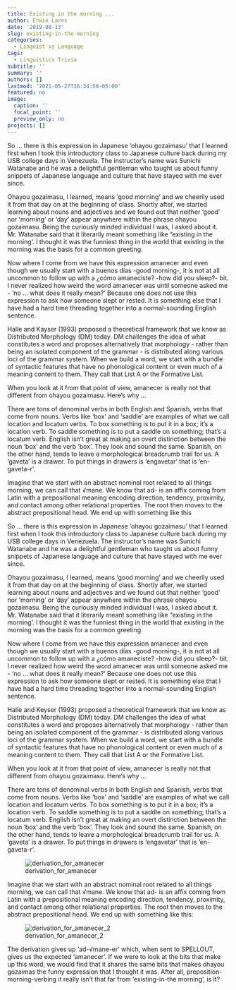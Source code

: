 ```yaml
---
title: Existing in the morning ...
author: Erwin Lares
date: '2019-08-13'
slug: existing-in-the-morning
categories:
  - Linguist vs Language
tags:
  - Linguistics Trivia
subtitle: ''
summary: ''
authors: []
lastmod: '2021-05-27T16:34:58-05:00'
featured: no
image:
  caption: ''
  focal_point: ''
  preview_only: no
projects: []
---
```

So ... there is this expression in Japanese 'ohayou gozaimasu' that I learned first when I took this introductory class to Japanese culture back during my USB college days in Venezuela. The instructor's name was Sunichi Watanabe and he was a delightful gentleman who taught us about funny snippets of Japanese language and culture that have stayed with me ever since. 

Ohayou gozaimasu, I learned, means 'good morning' and we cheerily used it from that day on at the beginning of class. Shortly after, we started learning about nouns and adjectives and we found out that neither 'good' nor 'morning' or 'day' appear anywhere within the phrase ohayou gozaimasu. Being the curiously minded individual I was, I asked about it. Mr. Watanabe said that it literarily meant something like "existing in the morning'. I thought it was the funniest thing in the world that existing in the morning was the basis for a common greeting. 

Now where I come from we have this expression amanecer and even though we usually start with a buenos días -good morning-, it is not at all uncommon to follow up with a ¿cómo amaneciste? -how did you sleep?- bit. I never realized how weird the word amanecer was until someone asked me - 'no ... what does it really mean?' Because one does not use this expression to ask how someone slept or rested. It is something else that I have had a hard time threading together into a normal-sounding English sentence. 

Halle and Kayser (1993) proposed a theoretical framework that we know as Distributed Morphology (DM) today. DM challenges the idea of what constitutes a word and proposes alternatively that morphology - rather than being an isolated component of the grammar - is distributed along various loci of the grammar system. When we build a word, we start with a bundle of syntactic features that have no phonological content or even much of a meaning content to them. They call that List A or the Formative List.  

When you look at it from that point of view, amanecer is really not that different from ohayou gozaimasu. Here's why ...

There are tons of denominal verbs in both English and Spanish, verbs that come from nouns. Verbs like 'box' and 'saddle' are examples of what we call location and locatum verbs. To box something is to put it in a box; it's a location verb. To saddle something is to put a saddle on something; that's a locatum verb. English isn't great at making an overt distinction between the noun 'box' and the verb 'box'. They look and sound the same. Spanish, on the other hand, tends to leave a morphological breadcrumb trail for us. A 'gaveta' is a drawer. To put things in drawers is 'engavetar' that is 'en-gaveta-r'.

Imagine that we start with an abstract nominal root related to all things morning, we can call that √mane. We know that ad- is an affix coming from Latin with a prepositional meaning encoding direction, tendency, proximity, and contact among other relational properties. The root then moves to the abstract prepositional head. We end up with something like this

So ... there is this expression in Japanese 'ohayou gozaimasu' that I learned first when I took this introductory class to Japanese culture back during my USB college days in Venezuela. The instructor's name was Sunichi Watanabe and he was a delightful gentleman who taught us about funny snippets of Japanese language and culture that have stayed with me ever since. 

Ohayou gozaimasu, I learned, means 'good morning' and we cheerily used it from that day on at the beginning of class. Shortly after, we started learning about nouns and adjectives and we found out that neither 'good' nor 'morning' or 'day' appear anywhere within the phrase ohayou gozaimasu. Being the curiously minded individual I was, I asked about it. Mr. Watanabe said that it literarily meant something like "existing in the morning'. I thought it was the funniest thing in the world that existing in the morning was the basis for a common greeting. 

Now where I come from we have this expression amanecer and even though we usually start with a buenos días -good morning-, it is not at all uncommon to follow up with a ¿cómo amaneciste? -how did you sleep?- bit. I never realized how weird the word amanecer was until someone asked me - 'no ... what does it really mean?' Because one does not use this expression to ask how someone slept or rested. It is something else that I have had a hard time threading together into a normal-sounding English sentence. 

Halle and Keyser (1993) proposed a theoretical framework that we know as Distributed Morphology (DM) today. DM challenges the idea of what constitutes a word and proposes alternatively that morphology - rather than being an isolated component of the grammar - is distributed along various loci of the grammar system. When we build a word, we start with a bundle of syntactic features that have no phonological content or even much of a meaning content to them. They call that List A or the Formative List.  

When you look at it from that point of view, amanecer is really not that different from ohayou gozaimasu. Here's why ...

There are tons of denominal verbs in both English and Spanish, verbs that come from nouns. Verbs like 'box' and 'saddle' are examples of what we call location and locatum verbs. To box something is to put it in a box; it's a location verb. To saddle something is to put a saddle on something; that's a locatum verb. English isn't great at making an overt distinction between the noun 'box' and the verb 'box'. They look and sound the same. Spanish, on the other hand, tends to leave a morphological breadcrumb trail for us. A 'gaveta' is a drawer. To put things in drawers is 'engavetar' that is 'en-gaveta-r'.

![derivation_for_amanecer](images/existing_in_the_morning_1.png)

Imagine that we start with an abstract nominal root related to all things morning, we can call that √mane. We know that ad- is an affix coming from Latin with a prepositional meaning encoding direction, tendency, proximity, and contact among other relational properties. The root then moves to the abstract prepositional head. We end up with something like this:

![derivation_for_amanecer_2](images/existing_in_the_morning_2.png)

The derivation gives up 'ad-√mane-er' which, when sent to SPELLOUT, gives us the expected 'amanecer'. If we were to look at the bits that make up this word, we would find that it shares the same bits that makes ohayou gozaimas the funny expression that I thought it was. After all, preposition-morning-verbing it really isn't that far from 'existing-in-the morning', is it?